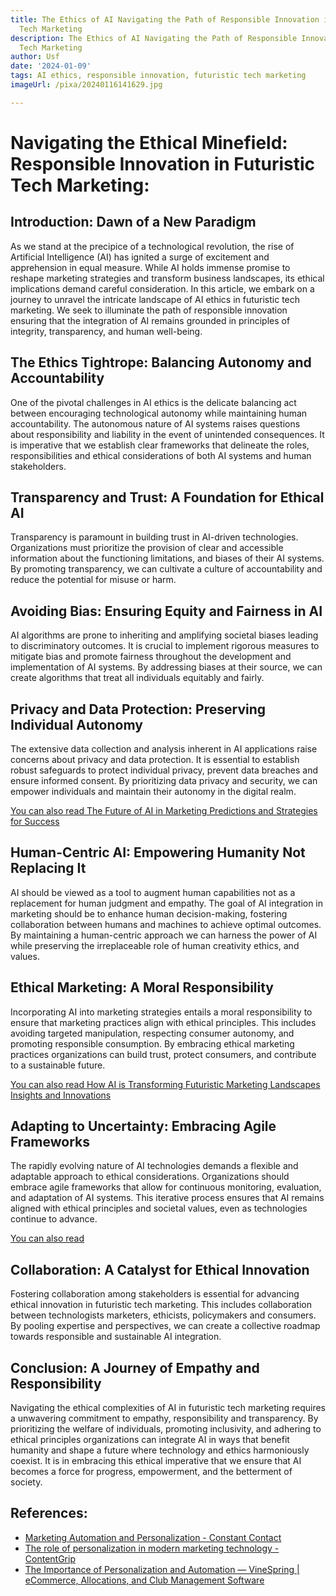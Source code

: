 ```yaml
---
title: The Ethics of AI Navigating the Path of Responsible Innovation in Futuristic
  Tech Marketing
description: The Ethics of AI Navigating the Path of Responsible Innovation in Futuristic
  Tech Marketing
author: Usf
date: '2024-01-09'
tags: AI ethics, responsible innovation, futuristic tech marketing
imageUrl: /pixa/20240116141629.jpg

---
```

# **Navigating  the Ethical Minefield: Responsible Innovation in Futuristic Tech  Marketing**:

## **Introduction: Dawn of a New Paradigm**

As we stand at the precipice of a technological  revolution, the rise  of Artificial Intelligence (AI) has ignited a surge of excitement and apprehension in equal measure. While AI  holds immense  promise  to reshape marketing  strategies and transform business landscapes, its ethical implications demand careful consideration. In this article, we  embark on a journey to  unravel the intricate landscape of AI  ethics in futuristic tech marketing. We seek to illuminate the path of responsible innovation  ensuring that the integration of AI remains grounded in principles of integrity,  transparency, and human  well-being.

##  **The Ethics Tightrope: Balancing Autonomy and Accountability**

One of  the pivotal challenges in AI ethics is  the delicate balancing act between encouraging technological autonomy while maintaining human accountability. The autonomous nature of AI systems raises questions about responsibility and liability in the event of unintended consequences. It is imperative that we establish clear  frameworks that delineate the roles, responsibilities and ethical considerations  of both AI  systems and human stakeholders.

## **Transparency and Trust:  A Foundation for  Ethical AI**

Transparency is  paramount in building trust in AI-driven  technologies. Organizations must prioritize the  provision of clear and accessible  information about the functioning limitations, and biases of their AI systems. By promoting transparency, we  can  cultivate a culture of accountability and reduce the potential for misuse or harm.

## **Avoiding Bias: Ensuring Equity  and Fairness in AI**

AI algorithms are prone to  inheriting and amplifying societal biases leading to discriminatory outcomes. It is crucial to implement rigorous measures to mitigate bias and promote fairness throughout the  development and implementation of AI systems.  By  addressing biases at their source, we can create algorithms that treat  all individuals equitably and fairly.

##  **Privacy and Data Protection: Preserving Individual Autonomy**

The extensive data collection and analysis inherent in AI applications raise concerns about privacy and data  protection. It  is essential to establish robust safeguards to protect individual privacy, prevent data  breaches and ensure informed consent. By  prioritizing data privacy and security, we can  empower individuals and maintain their  autonomy in  the digital  realm.

[You can also read  The Future of AI in  Marketing Predictions and Strategies for Success](The%20Future%20of%20AI%20in%20Marketing%20Predictions%20and%20Strategies%20for%20Success)


## **Human-Centric AI: Empowering  Humanity Not Replacing It**

AI should be viewed as a tool to augment human capabilities not as a replacement for human judgment and empathy. The goal of AI integration in marketing should be to enhance human decision-making, fostering collaboration between humans and machines to achieve optimal outcomes. By  maintaining a human-centric approach we can harness the power of AI while preserving the irreplaceable  role of human  creativity ethics, and  values.

##  **Ethical Marketing: A Moral Responsibility**

Incorporating AI  into marketing strategies entails a moral responsibility to ensure that marketing practices align with ethical principles. This includes avoiding targeted manipulation,  respecting consumer autonomy, and promoting responsible consumption. By embracing ethical marketing practices organizations can build trust, protect consumers, and contribute to a  sustainable future.

[You can also read How AI is Transforming Futuristic Marketing Landscapes Insights and Innovations](How%20AI%20is%20Transforming%20Futuristic%20Marketing%20Landscapes%20Insights%20and%20Innovations)


## **Adapting to Uncertainty: Embracing  Agile Frameworks**

The rapidly evolving nature of AI technologies  demands  a flexible and  adaptable approach to ethical considerations. Organizations should embrace agile frameworks that allow for continuous monitoring, evaluation, and adaptation of AI  systems. This iterative process ensures that AI remains aligned with ethical principles and societal values, even as  technologies continue to advance.

[You can also read ]()


## **Collaboration: A Catalyst for Ethical Innovation**

Fostering collaboration among stakeholders  is essential  for advancing ethical  innovation in futuristic tech marketing. This includes collaboration between technologists marketers, ethicists, policymakers and consumers. By pooling expertise and perspectives, we can create a collective roadmap towards responsible and sustainable AI integration.

## **Conclusion: A Journey  of  Empathy and Responsibility**

Navigating the ethical complexities of AI in futuristic tech marketing requires a unwavering commitment to empathy,  responsibility and transparency.  By prioritizing the welfare of individuals, promoting inclusivity, and adhering to ethical principles organizations can integrate AI in ways that benefit humanity and shape a future where technology and ethics harmoniously coexist. It is in embracing this ethical imperative that we ensure that AI becomes a force for progress, empowerment,  and the betterment of society.

## References:
- [Marketing Automation and Personalization - Constant Contact](https://www.constantcontact.com/blog/how-to-make-marketing-automation-and-personalization-work-together/)
- [The role of personalization in modern marketing technology - ContentGrip](https://www.contentgrip.com/the-role-of-personalization-in-modern-marketing-technology-2/)
- [The Importance of Personalization and Automation — VineSpring | eCommerce, Allocations, and Club Management Software](https://www.vinespring.com/chapter-4-personalization-and-automation)
